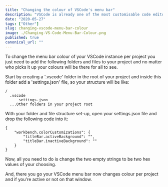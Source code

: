 ```yaml
---
title: "Changing the colour of VSCode's menu bar"
description: "VSCode is already one of the most customisable code editors out there thanks to the plethora of themes and extensions available but did you know you can change the menu bar colour per project?"
date: "2020-05-27"
tags: ["Other"]
slug: changing-vscode-menu-bar-colour
image: ./Changing-VS-Code-Menu-Bar-Colour.png
published: true
canonical_url: ""
---
```


To change the menu bar colour of your VSCode instance per project you just need to add the following folders and files to your project and no matter who picks it up your colours will be there for all to see.

Start by creating a '.vscode' folder in the root of your project and inside this folder add a 'settings.json' file, so your structure will be like:

```
/
  .vscode
      settings.json
  ...Other folders in your project root
```

With your folder and file structure set-up, open your settings.json file and drop the following code into it:

```
{
    "workbench.colorCustomizations": {
        "titleBar.activeBackground": "",
        "titleBar.inactiveBackground": ""
    }
}
```

Now, all you need to do is change the two empty strings to be two hex values of your choosing.

And, there you go your VSCode menu bar now changes colour per project and if you're active or not on that window.
